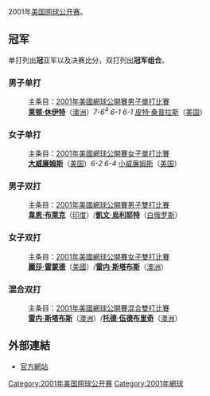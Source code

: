{{noteTA|G1=Tennis
|1=zh-hans:温布尔登;zh-hk:溫布頓;zh-tw:溫布頓;
}}

2001年[[美国网球公开赛|美国网球公开赛]]。

== 冠军 ==
单打列出'''冠'''亚军以及决赛比分，双打列出'''冠军组合'''。

=== 男子单打 ===
:主条目：[[2001年美國網球公開賽男子單打比賽|2001年美國網球公開賽男子單打比賽]]
:'''[[莱顿·休伊特|莱顿·休伊特]]'''（[[澳洲|澳洲]]）''7-6<sup>4</sup> 6-1 6-1'' [[皮特·桑普拉斯|皮特·桑普拉斯]]（[[美国|美国]]）

=== 女子单打 ===
:主条目：[[2001年美國網球公開賽女子單打比賽|2001年美國網球公開賽女子單打比賽]]
:'''[[大威廉姆斯|大威廉姆斯]]'''（[[美国|美国]]）''6-2 6-4'' [[小威廉姆斯|小威廉姆斯]]（[[美国|美国]]）

=== 男子双打 ===
:主条目：[[2001年美國網球公開賽男子雙打比賽|2001年美國網球公開賽男子雙打比賽]]
:'''[[韋恩·布萊克|韋恩·布萊克]]'''（[[印度|印度]]）/'''[[凱文·烏利耶特|凱文·烏利耶特]]'''（[[白俄罗斯|白俄罗斯]]）

=== 女子双打 ===
:主条目：[[2001年美國網球公開賽女子雙打比賽|2001年美國網球公開賽女子雙打比賽]]
:'''[[麗莎·雷蒙德|麗莎·雷蒙德]]'''（[[美國|美國]]）/'''[[雷内·斯塔布斯|雷内·斯塔布斯]]'''（[[澳洲|澳洲]]）

=== 混合双打 ===
:主条目：[[2001年美國網球公開賽混合雙打比賽|2001年美國網球公開賽混合雙打比賽]]
:'''[[雷内·斯塔布斯|雷内·斯塔布斯]]'''（[[澳洲|澳洲]]）/'''[[托德·伍德布里奇|托德·伍德布里奇]]'''（[[澳洲|澳洲]]）

== 外部連結 ==
*[http://www.usopen.org 官方網站]{{Wayback|url=http://www.usopen.org/ |date=20150703142652 }}

{{start box}}
{{succession box | before=[[2000年美國網球公開賽|2000年美國網球公開賽]]| title=[[美國網球公開賽|美國網球公開賽]]| years= | after=[[2002年美國網球公開賽|2002年美國網球公開賽]]}}
{{succession box | before=[[2001年温布尔登網球錦標賽|2001年温布尔登網球錦標賽]]| title=[[網球大滿貫|網球大滿貫]] | years= | after=[[2002年澳洲網球公開賽|2002年澳洲網球公開賽]]}}
{{end box}}
{{美网列表}}

[[Category:2001年美国网球公开赛|Category:2001年美国网球公开赛]]
[[Category:2001年網球|Category:2001年網球]]